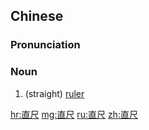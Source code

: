 ==Chinese==
{{zh-forms}}

===Pronunciation===
{{zh-pron
|m=zhíchǐ
|cat=n
}}

===Noun===
{{zh-noun}}

# (straight) [[ruler]] {{gloss|measuring or drawing device}}

[[hr:直尺]]
[[mg:直尺]]
[[ru:直尺]]
[[zh:直尺]]